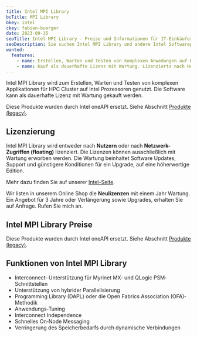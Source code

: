 ```yaml
---
title: Intel MPI Library
bcTitle: MPI Library
bkey: intel
ckey: fabian-buerger
date: 2023-09-15
seoTitle: Intel MPI Library - Preise und Informationen für IT-Einkäufer
seoDescription: Sie suchen Intel MPI Library und andere Intel Softwareprodukte. Auf dieser Seite finden Sie hilfreiche Informationen für IT-Beschaffer.
wanted:
  features:
    - name: Erstellen, Warten und Testen von komplexen Anwedungen auf High-performance computing (HPC) Cluster-Server
    - name: Kauf als dauerhafte Lizenz mit Wartung. Lizenziertz nach Nutzern oder Zugriffen
---
```




<Intro>

Intel MPI Library wird zum Erstellen, Warten und Testen von komplexen Applikationen für HPC Cluster auf Intel Prozessoren genutzt. Die Software kann als dauerhafte Lizenz mit Wartung gekauft werden.

</Intro>

<TOC />

<Info>

 Diese Produkte wurden durch Intel oneAPI ersetzt. Siehe Abschnitt [Produkte (legacy)](/hersteller/intel/#produkte-legacy).

</Info>



## Lizenzierung

Intel MPI Library wird entweder nach **Nutzern** oder nach **Netzwerk-Zugriffen (floating)** lizenziert. Die Lizenzen können ausschließlich mit Wartung erworben werden. Die Wartung beinhaltet Software Updates, Support und günstigere Konditionen für ein Upgrade, auf eine höherwertige Edition.

Mehr dazu finden Sie auf unserer [Intel-Seite](/hersteller/intel/#lizenzierung).

<Info>

Wir listen in unserem Online Shop die **Neulizenzen** mit einem Jahr Wartung. Ein Angebot für 3 Jahre oder Verlängerung sowie Upgrades, erhalten Sie auf Anfrage. Rufen Sie mich an.

</Info>


## Intel MPI Library Preise

 Diese Produkte wurden durch Intel oneAPI ersetzt. Siehe Abschnitt [Produkte (legacy)](/hersteller/intel/#produkte-legacy).




## Funktionen von Intel MPI Library

- Interconnect‐ Unterstützung für Myrinet MX‐ und QLogic PSM‐Schnittstellen
- Unterstützung von hybrider Parallelisierung
- Programming Library (DAPL) oder die Open Fabrics Association (OFA)‐Methodik
- Anwendungs‐Tuning
- Interconnect Independence
- Schnelles On‐Node Messaging
- Verringerung des Speicherbedarfs durch dynamische Verbindungen
